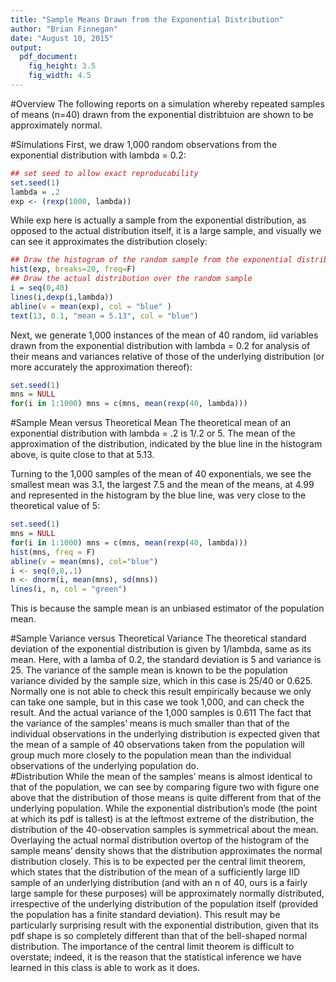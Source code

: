 ```yaml
---
title: "Sample Means Drawn from the Exponential Distribution"
author: "Brian Finnegan"
date: "August 10, 2015"
output: 
  pdf_document: 
    fig_height: 3.5
    fig_width: 4.5
---
```

#Overview
The following reports on a simulation whereby repeated samples of means (n=40) drawn from the exponential distribtuion are shown to be approximately normal.

#Simulations
First, we draw 1,000 random observations from the exponential distribution with lambda = 0.2:
```r
## set seed to allow exact reproducability
set.seed(1)
lambda = .2
exp <- (rexp(1000, lambda))
```

While exp here is actually a sample from the exponential distribution, as opposed to the actual distribution itself, it is a large sample, and visually we can see it approximates the distribution closely:

```r
## Draw the histogram of the random sample from the exponential distribution
hist(exp, breaks=20, freq=F)
## Draw the actual distribution over the random sample
i = seq(0,40)
lines(i,dexp(i,lambda))
abline(v = mean(exp), col = "blue" )
text(13, 0.1, "mean = 5.13", col = "blue")

```

Next, we generate 1,000 instances of the mean of 40 random, iid variables drawn from the exponential distribution with lambda = 0.2 for analysis of their means and variances relative of those of the underlying distribution (or more accurately the approximation thereof):

```r
set.seed(1)
mns = NULL
for(i in 1:1000) mns = c(mns, mean(rexp(40, lambda)))
```

#Sample Mean versus Theoretical Mean
The theoretical mean of an exponential distribution with lambda = .2 is 1/.2 or 5.  The mean of the approximation of the distribution, indicated by the blue line in the histogram above, is quite close to that at 5.13.

Turning to the 1,000 samples of the mean of 40 exponentials, we see the smallest mean was 3.1, the largest 7.5 and the mean of the means, at 4.99 and represented in the histogram by the blue line, was very close to the theoretical value of 5:
```r
set.seed(1)
mns = NULL
for(i in 1:1000) mns = c(mns, mean(rexp(40, lambda)))
hist(mns, freq = F)
abline(v = mean(mns), col="blue")
i <- seq(0,8,.1)
n <- dnorm(i, mean(mns), sd(mns))
lines(i, n, col = "green")
```

This is because the sample mean is an unbiased estimator of the population mean.  

#Sample Variance versus Theoretical Variance
The theoretical standard deviation of the exponential distribution is given by 1/lambda, same as its mean.  Here, with a lamba of 0.2, the standard deviation is 5 and variance is 25.  The variance of the sample mean is known to be the population variance divided by the sample size, which in this case is 25/40 or 0.625. Normally one is not able to check this result empirically because we only can take one sample, but in this case we took 1,000, and can check the result.  And the actual variance of the 1,000 samples is 0.611 The fact that the variance of the samples' means is much smaller than that of the individual observations in the underlying distribution is expected given that the mean of a sample of 40 observations taken from the population will group much more closely to the population mean than the individual observations of the underlying population do.     
#Distribution
While the mean of the samples' means is almost identical to that of the population, we can see by comparing figure two with figure one above that the distribution of those means is quite different from that of the underlying population.  While the exponential distribution's mode (the point at which its pdf is tallest) is at the leftmost extreme of the distribution, the distribution of the 40-observation samples is symmetrical about the mean.  Overlaying the actual normal distribution overtop of the histogram of the sample means' density shows that the distribution approximates the normal distribution closely.  This is to be expected per the central limit theorem, which states that the distribution of the mean of a sufficiently large IID sample of an underlying distribution (and with an n of 40, ours is a fairly large sample for these purposes) will be approximately normally distributed, irrespective of the underlying distribution of the population itself (provided the population has a finite standard deviation).  This result may be particularly surprising result with the exponential distribution, given that its pdf shape is so completely different than that of the bell-shaped normal distribution.  The importance of the central limit theorem is difficult to overstate; indeed, it is the reason that the statistical inference we have learned in this class is able to work as it does.